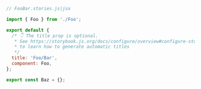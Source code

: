 ```js
// FooBar.stories.js|jsx

import { Foo } from './Foo';

export default {
  /* 👇 The title prop is optional.
   * See https://storybook.js.org/docs/configure/overview#configure-story-loading
   * to learn how to generate automatic titles
   */
  title: 'Foo/Bar',
  component: Foo,
};

export const Baz = {};
```
